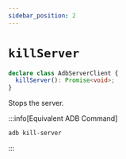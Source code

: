```yaml
---
sidebar_position: 2
---
```


# `killServer`

```ts
declare class AdbServerClient {
  killServer(): Promise<void>;
}
```

Stops the server.

:::info[Equivalent ADB Command]

```sh
adb kill-server
```

:::
